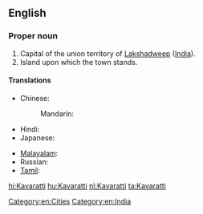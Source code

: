 ==English==
{{wikipedia}}

===Proper noun===
{{en-proper noun}}

# Capital of the union territory of [[Lakshadweep]] ([[India]]).
# Island upon which the town stands.

====Translations====
{{trans-top|capital of Lakshadweep, India}}
* Chinese:
*: Mandarin: {{t|cmn|卡瓦拉蒂|tr=Kǎwǎlādì|sc=Hani}}
* Hindi: {{t|hi|कवरत्ती|tr=kavarattī}}
* Japanese: {{t|ja|カバラティ|tr=Kabarati}}
{{trans-mid}}
* [[Malayalam]]: {{t|ml|കവരത്തി|sc=Mlym}}
* Russian: {{t|ru|Каваратти|m|tr=Kavarátti}}
* [[Tamil]]: {{t|ta|கவரத்தி}}
{{trans-bottom}}

[[Category:en:Cities]]
[[Category:en:India]]

[[hi:Kavaratti]]
[[hu:Kavaratti]]
[[nl:Kavaratti]]
[[ta:Kavaratti]]